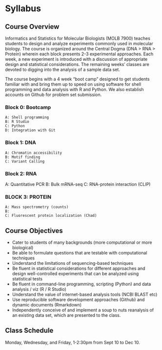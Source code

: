 # Syllabus {-}

## Course Overview

Informatics and Statistics for Molecular Biologists (MOLB 7900) teaches students to design and analyze experiments commonly used in molecular biology. The course is organized around the Central Dogma (DNA > RNA > Protein) wherein each block presents 2-3 experimental approaches. Each week, a new experiment is introduced with a discussion of appropriate design and statistical considerations. The remaining weeks' classes are devoted to digging into the analysis of a sample data set.

The course begins with a 4 week "boot camp" designed to get students familiar with and bring them up to speed on using software for shell programming and data analysis with R and Python. We also establish accounts on Github for problem set submission.

### Block 0: Bootcamp

	A: Shell programming
	B: R Studio
	C: Python
	D: Integration with Git

### Block 1: DNA

	A: Chromatin accessibility
	B: Motif finding
	C: Variant Calling

### Block 2: RNA

  A: Quantitative PCR
	B: Bulk mRNA-seq
	C: RNA-protein interaction (CLIP)

### BLOCK 3: PROTEIN

	A: Mass spectrometry (counts)
	B:  
	C: Fluorescent protein localization (Chad)

## Course Objectives

- Cater to students of many backgrounds (more computational or more biological)
- Be able to formulate questions that are testable with computational techniques
- Understand the limitations of sequencing-based techniques
- Be fluent in statistical considerations for different approaches and design well-controlled experiments that can be analyzed using statistical tests
- Be fluent in command-line programming, scripting (Python) and data analysis / viz (R / R Studio)
- Understand the value of internet-based analysis tools (NCBI BLAST etc)
- Use reproducible software development approaches (Github) and dynamic documents (Rmarkdown)
- Independently conceive of and implement a soup to nuts reanalysis of an existing data set, which are presented to the class.

## Class Schedule

Monday, Wednesday, and Friday, 1-2:30pm from Sept 10 to Dec 10. 
